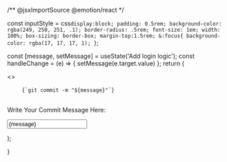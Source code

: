 
/** @jsxImportSource @emotion/react */

const inputStyle = css`display:block;
padding: 0.5rem;
background-color: rgba(249, 250, 251, .1);
border-radius: .5rem;
font-size: 1em;
width: 100%;
box-sizing: border-box;
margin-top:1.5rem;
&:focus{
  background-color: rgba(17, 17, 17, 1);
}`;

const [message, setMessage] = useState('Add login logic');
const handleChange = (e) => {
setMessage(e.target.value)
};
return (

<>
  <pre>
    <code>{`git commit -m "${message}"`}</code>
  </pre>
  <p>Write Your Commit Message Here:</p>
  <input type="text" value={message} onChange={handleChange} css={inputStyle} />
</>

);

}
